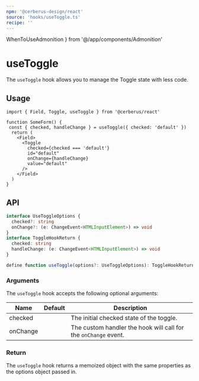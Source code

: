 ```yaml
---
npm: '@cerberus-design/react'
source: 'hooks/useToggle.ts'
recipe: ''
---
```


  WhenToUseAdmonition
} from '@/app/components/Admonition'

# useToggle

The `useToggle` hook allows you to manage the Toggle state with less code.

<WhenToUseAdmonition description="This hook is ideal for when you are using the Toggle component." />

## Usage

```tsx title="form.tsx" {4}
import { Field, Toggle, useToggle } from '@cerberus/react'

function SomeForm() {
 const { checked, handleChange } = useToggle({ checked: 'default' })
  return (
    <Field>
      <Toggle
        checked={checked === 'default'}
        id="default"
        onChange={handleChange}
        value="default"
      />
    </Field>
  )
}
```

## API

```ts showLineNumbers=false
interface UseToggleOptions {
  checked?: string
  onChange?: (e: ChangeEvent<HTMLInputElement>) => void
}
interface ToggleHookReturn {
  checked: string
  handleChange: (e: ChangeEvent<HTMLInputElement>) => void
}

define function useToggle(options?: UseToggleOptions): ToggleHookReturn
```

### Arguments

The `useToggle` hook accepts the following optional arguments:

| Name         | Default    | Description                                      |
| ------------ | ---------- | ------------------------------------------------ |
| checked      |          | The initial checked state of the toggle. |
| onChange  |     | The custom handler the hook will call for the `onChange` event.  |

### Return

The `useToggle` hook returns a memoized object with the same properties as the options object passed in.
